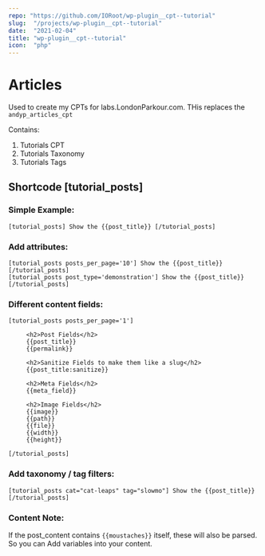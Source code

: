 ```yaml
---
repo: "https://github.com/IORoot/wp-plugin__cpt--tutorial"
slug:  "/projects/wp-plugin__cpt--tutorial"
date:  "2021-02-04"
title: "wp-plugin__cpt--tutorial"
icon:  "php"
---
```



# Articles

Used to create my CPTs for labs.LondonParkour.com. THis replaces the `andyp_articles_cpt`

Contains:

1. Tutorials CPT
1. Tutorials Taxonomy
1. Tutorials Tags

## Shortcode [tutorial_posts]

### Simple Example:

```
[tutorial_posts] Show the {{post_title}} [/tutorial_posts]
```

### Add attributes:
```
[tutorial_posts posts_per_page='10'] Show the {{post_title}} [/tutorial_posts]
[tutorial_posts post_type='demonstration'] Show the {{post_title}} [/tutorial_posts]
```

### Different content fields:

```
[tutorial_posts posts_per_page='1']

     <h2>Post Fields</h2>
     {{post_title}} 
     {{permalink}} 

     <h2>Sanitize Fields to make them like a slug</h2>
     {{post_title:sanitize}} 

     <h2>Meta Fields</h2>
     {{meta_field}} 

     <h2>Image Fields</h2>
     {{image}} 
     {{path}} 
     {{file}} 
     {{width}} 
     {{height}} 

[/tutorial_posts]
```

### Add taxonomy / tag filters:
```
[tutorial_posts cat="cat-leaps" tag="slowmo"] Show the {{post_title}} [/tutorial_posts]
```

### Content Note:

If the post_content contains `{{moustaches}}` itself, these will also be parsed. So you can 
Add variables into your content.


